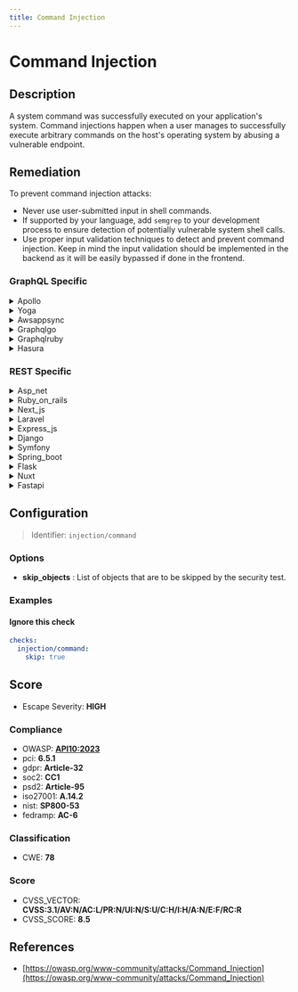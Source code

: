 ```yaml
---
title: Command Injection
---
```


# Command Injection

## Description

A system command was successfully executed on your application's system.
Command injections happen when a user manages to successfully execute arbitrary commands on the host's operating system by abusing a vulnerable endpoint.


## Remediation

To prevent command injection attacks:
- Never use user-submitted input in shell commands.
- If supported by your language, add `semgrep` to your development process to ensure detection of potentially vulnerable system shell calls.
- Use proper input validation techniques to detect and prevent command injection. Keep in mind the input validation should be implemented in the backend as it will be easily bypassed if done in the frontend.



### GraphQL Specific

<details>
    <summary>Apollo</summary>

To mitigate command injection vulnerabilities in the Apollo framework engine, ensure that user-supplied input is properly sanitized and validated before being used in any command execution context. Employ whitelisting of allowed commands, use built-in libraries for command execution that abstract the underlying system calls, and avoid constructing shell commands with user input. Additionally, consider using security-focused libraries or modules that are designed to prevent command injection, and regularly update the Apollo framework and its dependencies to incorporate security patches.

</details>

<details>
    <summary>Yoga</summary>

To prevent command injection vulnerabilities in the Yoga framework engine, ensure that any external input is properly sanitized before being used in a command. Use built-in libraries or functions for command execution that avoid shell interpretation, such as execFile instead of exec in Node.js. Additionally, implement allowlists for system commands that the application is permitted to execute, and validate all inputs against these allowlists. Avoid constructing shell commands with user input, and employ security-focused libraries that are designed to handle command execution safely.

</details>

<details>
    <summary>Awsappsync</summary>

To mitigate the risk of command injection in AWS AppSync, ensure that all user-supplied input is properly validated and sanitized. Use AWS AppSync's built-in VTL (Velocity Template Language) resolvers to handle data securely, and avoid constructing dynamic queries or commands with user input. Implement strict input validation routines to reject unexpected or malicious data. Additionally, employ the principle of least privilege by assigning minimal permissions necessary for the AppSync functions to operate. Regularly review and update your security policies and practices to protect against emerging threats.

</details>

<details>
    <summary>Graphqlgo</summary>

To mitigate command injection vulnerabilities in a GraphQL Go framework engine, ensure that all user-supplied input is properly sanitized and validated. Use allowlists for command inputs, employ strict type checking, and avoid using user input directly in shell commands. Additionally, leverage secure coding practices such as using safe APIs that abstract command execution details and provide built-in protections against injection attacks.

</details>

<details>
    <summary>Graphqlruby</summary>

To prevent command injection in the GraphQL Ruby framework, ensure that any user-supplied input is properly sanitized before being used in system commands. Use allow-lists for command and argument values, employ the built-in argument validation features of GraphQL Ruby to enforce strict type checking, and avoid directly passing user-controlled input to system-level operations. Additionally, consider using higher-level abstractions provided by the framework or the underlying operating system for executing actions instead of spawning system processes directly.

</details>

<details>
    <summary>Hasura</summary>

To prevent command injection in the Hasura framework, ensure that all user inputs are properly validated and sanitized before being used in any dynamic GraphQL queries or database operations. Use prepared statements with variable binding for all database interactions, and avoid constructing queries with string concatenation. Additionally, employ allow-lists for command inputs where possible, and implement strict access controls to limit the exposure of the GraphQL API to untrusted inputs.

</details>


### REST Specific

<details>
    <summary>Asp_net</summary>

To prevent command injection in ASP.NET, validate all user inputs rigorously to ensure they do not contain malicious content. Employ whitelisting for allowed commands and parameters instead of blacklisting bad inputs. Use secure coding practices such as parameterized APIs or stored procedures for database access, and avoid constructing OS commands with user input. Implement least privilege principles for the application's system access. Regularly update the ASP.NET framework and dependencies to mitigate known vulnerabilities.

</details>

<details>
    <summary>Ruby_on_rails</summary>

In Ruby on Rails, prevent command injection by avoiding the use of methods that execute system commands with user-supplied input. Instead, use Rails built-in methods or, if system interaction is necessary, employ strong input validation, whitelisting, and the use of Ruby's `shellescape` method to sanitize user input. Additionally, consider using the `Open3` library to capture the stdout and stderr to avoid shell command execution.

</details>

<details>
    <summary>Next_js</summary>

To prevent command injection in a Next.js application, validate and sanitize all user inputs to ensure they do not contain malicious content. Use built-in secure methods for spawning child processes, such as execFile() with a list of safe parameters, instead of exec(). Avoid using eval() or passing user-controlled data to any system shell command. Implement a strong Content Security Policy (CSP) to reduce the risk of XSS, which can lead to command injection. Regularly update dependencies to mitigate known vulnerabilities.

</details>

<details>
    <summary>Laravel</summary>

In Laravel, to prevent command injection, avoid using functions that execute system commands directly. Instead, use Laravel's built-in features and libraries that are designed to safely handle user input. If you must execute system commands, use the 'symfony/process' component that comes with Laravel to safely run those commands with proper argument escaping. Always validate and sanitize user input rigorously. Additionally, employ the use of Laravel's authorization and policy features to restrict access to functionalities that could potentially expose your application to command injection attacks.

</details>

<details>
    <summary>Express_js</summary>

To prevent command injection in Express.js applications, validate and sanitize all user inputs to ensure they do not contain malicious characters or patterns. Use child_process.execFile instead of child_process.exec when executing system commands, as execFile does not spawn a shell by default and requires explicit arguments, reducing the risk of shell parameter injection. Additionally, employ libraries like 'helmet' to enhance security headers and 'express-validator' for input validation. Always keep dependencies up-to-date and follow the principle of least privilege when setting permissions for the application.

</details>

<details>
    <summary>Django</summary>

In Django, ensure that any system commands executed by your application are using the `subprocess` module with a list of arguments rather than string concatenation. Always validate and sanitize user input to prevent injection, and consider using Django's built-in template system which automatically escapes context variables, rather than directly passing user input to system commands. Additionally, apply the principle of least privilege by running your application with minimal permissions that are necessary for it to function.

</details>

<details>
    <summary>Symfony</summary>

In Symfony, to prevent command injection, validate and sanitize all user inputs. Use the Process component to safely execute system commands. Avoid directly passing user input to system functions. Implement strict input validation using Symfony's validation constraints to ensure only expected data is processed.

</details>

<details>
    <summary>Spring_boot</summary>

In Spring Boot applications, prevent command injection by avoiding the use of Runtime.exec() or ProcessBuilder with user-controlled input. Instead, use Spring's abstraction for executing system processes or, if necessary, whitelist specific commands and rigorously validate any input against this list. Employ strong input validation techniques, and consider using the OWASP Java Encoder for safely encoding user input. Additionally, ensure that the principle of least privilege is applied to the system's execution context to minimize the potential impact of a successful injection.

</details>

<details>
    <summary>Flask</summary>

To prevent command injection in Flask applications, validate and sanitize all user inputs to ensure they do not contain malicious content. Use the 'shlex' module to escape shell arguments, and avoid using Python's 'os.system' or 'subprocess.Popen' with user-supplied input. Instead, employ 'subprocess' with a list of arguments, and leverage the 'shell=False' option to mitigate the risk of command injection attacks.

</details>

<details>
    <summary>Nuxt</summary>

To prevent command injection in a Nuxt.js application, validate and sanitize all user inputs rigorously. Avoid using user-controllable data to construct shell commands. If you must execute system commands, use secure methods provided by the framework or underlying Node.js environment, such as child_process.execFile with a list of predefined arguments, rather than exec. Additionally, employ libraries like 'helmet' to enhance security headers and use 'eslint-plugin-security' to identify potential security flaws in your code.

</details>

<details>
    <summary>Fastapi</summary>

To prevent command injection in FastAPI, validate and sanitize all user inputs rigorously. Use built-in libraries for system operations that avoid shell execution, such as 'subprocess' with 'shell=False'. Implement least privilege principles, and consider using an allowlist for system commands that can be executed if necessary.

</details>

## Configuration

> Identifier: `injection/command`

### Options

- **skip_objects** : List of objects that are to be skipped by the security test.




### Examples



#### Ignore this check

```yaml
checks:
  injection/command:
    skip: true
```




## Score

- Escape Severity: **<span className="high-severity">HIGH</span>**

### Compliance

- OWASP: **[API10:2023](https://github.com/OWASP/API-Security/blob/master/editions/2023/en/0xaa-unsafe-consumption-of-apis.md)**
- pci: **6.5.1**
- gdpr: **Article-32**
- soc2: **CC1**
- psd2: **Article-95**
- iso27001: **A.14.2**
- nist: **SP800-53**
- fedramp: **AC-6**

### Classification

- CWE: **78**




### Score

- CVSS_VECTOR: **CVSS:3.1/AV:N/AC:L/PR:N/UI:N/S:U/C:H/I:H/A:N/E:F/RC:R**
- CVSS_SCORE: **8.5**

## References

- [https://owasp.org/www-community/attacks/Command_Injection](https://owasp.org/www-community/attacks/Command_Injection)
  